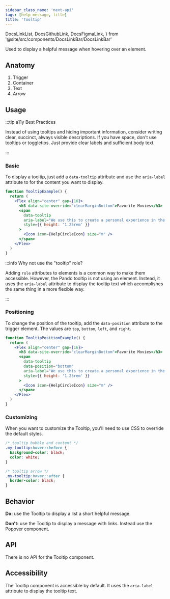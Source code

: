 ```yaml
---
sidebar_class_name: 'next-api'
tags: [help message, title]
title: 'Tooltip'
---
```


  DocsLinkList,
  DocsGithubLink,
  DocsFigmaLink,
} from '@site/src/components/DocsLinkBar/DocsLinkBar'

<p className="size-xxl">
  Used to display a helpful message when hovering over an element.
</p>

<DocsLinkList>
  <DocsGithubLink href="https://github.com/pluralsight/pando/blob/main/packages/design-tokens/styles/_tooltip.scss" />
  <DocsFigmaLink href="https://www.figma.com/file/ZmH4XsZS5WnKeo28ylM5x1/Pando-UI-kit-(Web)?node-id=1214%3A50560&t=YLA3FBYLefNvfeuf-0" />
</DocsLinkList>

## Anatomy

1. Trigger
2. Container
3. Text
4. Arrow

## Usage

:::tip a11y Best Practices

Instead of using tooltips and hiding important information, consider writing clear, succinct, always visible descriptions. If you have space, don't use tooltips or toggletips. Just provide clear labels and sufficient body text.

:::

### Basic

To display a tooltip, just add a `data-tooltip` attribute and use the `aria-label` attribute to for the content you want to display.

```jsx live
function TooltipExample() {
  return (
    <Flex align="center" gap={16}>
      <h3 data-site-override="clearMarginBottom">Favorite Movies</h3>
      <span
        data-tooltip
        aria-label="We use this to create a personal experience in the app."
        style={{ height: '1.25rem' }}
      >
        <Icon icon={HelpCircleIcon} size="m" />
      </span>
    </Flex>
  )
}
```

:::info Why not use the "tooltip" role?

Adding `role` attributes to elements is a common way to make them accessible. However, the Pando tooltip is not using an element. Instead, it uses the `aria-label` attribute to display the tooltip text which accomplishes the same thing in a more flexible way.

:::

### Positioning

To change the position of the tooltip, add the `data-position` attribute to the trigger element. The values are `top`, `bottom`, `left`, and `right`.

```jsx live
function TooltipPositionExample() {
  return (
    <Flex align="center" gap={16}>
      <h3 data-site-override="clearMarginBottom">Favorite Movies</h3>
      <span
        data-tooltip
        data-position="bottom"
        aria-label="We use this to create a personal experience in the app."
        style={{ height: '1.25rem' }}
      >
        <Icon icon={HelpCircleIcon} size="m" />
      </span>
    </Flex>
  )
}
```

### Customizing

When you want to customize the Tooltip, you'll need to use CSS to override the default styles.

```css title="Custom Tooltip"
/* tooltip bubble and content */
.my-tooltip:hover::before {
  background-color: black;
  color: white;
}

/* tooltip arrow */
.my-tooltip:hover::after {
  border-color: black;
}
```

## Behavior

**Do:** use the Tooltip to display a list a short helpful message.

**Don't:** use the Tooltip to display a message with links. Instead use the Popover component.

## API

There is no API for the Tooltip component.

## Accessibility

The Tooltip component is accessible by default. It uses the `aria-label` attribute to display the tooltip text.
